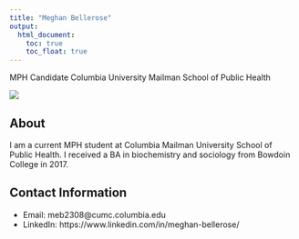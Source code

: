 ```yaml
---
title: "Meghan Bellerose"
output: 
  html_document:
    toc: true
    toc_float: true
---
```


MPH Candidate
Columbia University Mailman School of Public Health

<img src ="images/meghan.jpg" style = width:50%">

## About

I am a current MPH student at Columbia Mailman University School of Public Health. I received a BA in biochemistry and sociology from Bowdoin College in 2017. 


## Contact Information

* Email: meb2308@cumc.columbia.edu
* LinkedIn: https://www.linkedin.com/in/meghan-bellerose/
